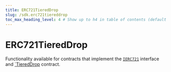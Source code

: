 ---
title: ERC721TieredDrop
slug: /sdk.erc721tiereddrop
toc_max_heading_level: 4 # Show up to h4 in table of contents (default is up to h3)
---

# ERC721TieredDrop

Functionality available for contracts that implement the
[`IERC721`](/contracts/IERC721) interface and
[`TieredDrop](/contracts/TieredDrop)
contract.
